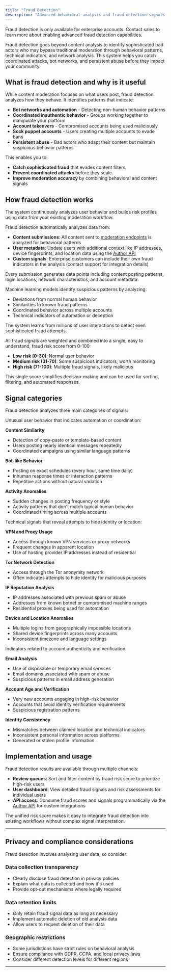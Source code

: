 ```yaml
---
title: "Fraud Detection"
description: "Advanced behavioral analysis and fraud detection signals to identify suspicious users and prevent sophisticated attacks"
---
```


<Note>
  Fraud detection is only available for enterprise accounts. Contact sales to
  learn more about enabling advanced fraud detection capabilities.
</Note>

Fraud detection goes beyond content analysis to identify sophisticated bad actors who may bypass traditional moderation through behavioral patterns, technical indicators, and network analysis. This system helps you catch coordinated attacks, bot networks, and persistent abuse before they impact your community.

## What is fraud detection and why is it useful

While content moderation focuses on what users post, fraud detection analyzes how they behave. It identifies patterns that indicate:

- **Bot networks and automation** - Detecting non-human behavior patterns
- **Coordinated inauthentic behavior** - Groups working together to manipulate your platform
- **Account takeovers** - Compromised accounts being used maliciously
- **Sock puppet accounts** - Users creating multiple accounts to evade bans
- **Persistent abuse** - Bad actors who adapt their content but maintain suspicious behavior patterns

This enables you to:

- **Catch sophisticated fraud** that evades content filters
- **Prevent coordinated attacks** before they scale
- **Improve moderation accuracy** by combining behavioral and content signals

## How fraud detection works

The system continuously analyzes user behavior and builds risk profiles using data from your existing moderation workflow:

<Steps titleSize="h3">
<Step title="Signal Collection" >
Fraud detection automatically analyzes data from:

- **Content submissions**: All content sent to [moderation endpoints](/api-reference/moderate/analyze-text) is analyzed for behavioral patterns
- **User metadata**: Update users with additional context like IP addresses, device fingerprints, and location data using the [Author API](/api-reference/author/update-an-author)
- **Custom signals**: Enterprise customers can include their own fraud indicators in the analysis (contact support for integration details)

Every submission generates data points including content posting patterns, login locations, network characteristics, and account metadata.

</Step>

<Step title="Pattern Recognition">  
Machine learning models identify suspicious patterns by analyzing:

- Deviations from normal human behavior
- Similarities to known fraud patterns
- Coordinated behavior across multiple accounts
- Technical indicators of automation or deception

The system learns from millions of user interactions to detect even sophisticated fraud attempts.

</Step>

<Step title="Risk Scoring">
All fraud signals are weighted and combined into a single, easy to understand, fraud risk score from 0-100:

- **Low risk (0-30)**: Normal user behavior
- **Medium risk (31-70)**: Some suspicious indicators, worth monitoring
- **High risk (71-100)**: Multiple fraud signals, likely malicious

This single score simplifies decision-making and can be used for sorting, filtering, and automated responses.

</Step>
</Steps>

## Signal categories

Fraud detection analyzes three main categories of signals:

<AccordionGroup>
<Accordion title="Behavioral Patterns" icon="wave-pulse">
Unusual user behavior that indicates automation or coordination:

**Content Similarity**

- Detection of copy-paste or template-based content
- Users posting nearly identical messages repeatedly
- Coordinated campaigns using similar language patterns

**Bot-like Behavior**

- Posting on exact schedules (every hour, same time daily)
- Inhuman response times or interaction patterns
- Repetitive actions without natural variation

**Activity Anomalies**

- Sudden changes in posting frequency or style
- Activity patterns that don't match typical human behavior
- Coordinated timing across multiple accounts

</Accordion>

<Accordion title="Network & Privacy Indicators" icon="globe">
Technical signals that reveal attempts to hide identity or location:

**VPN and Proxy Usage**

- Access through known VPN services or proxy networks
- Frequent changes in apparent location
- Use of hosting provider IP addresses instead of residential

**Tor Network Detection**

- Access through the Tor anonymity network
- Often indicates attempts to hide identity for malicious purposes

**IP Reputation Analysis**

- IP addresses associated with previous spam or abuse
- Addresses from known botnet or compromised machine ranges
- Residential proxies being used for automation

**Device and Location Anomalies**

- Multiple logins from geographically impossible locations
- Shared device fingerprints across many accounts
- Inconsistent timezone and language settings

</Accordion>

<Accordion title="Account Security Signals" icon="shield">
Indicators related to account authenticity and verification:

**Email Analysis**

- Use of disposable or temporary email services
- Email domains associated with spam or abuse
- Suspicious patterns in email address generation

**Account Age and Verification**

- Very new accounts engaging in high-risk behavior
- Accounts that avoid identity verification requirements
- Suspicious registration patterns

**Identity Consistency**

- Mismatches between claimed location and technical indicators
- Inconsistent personal information across platforms
- Generated or stolen profile information

</Accordion>
</AccordionGroup>

## Implementation and usage

Fraud detection results are available through multiple channels:

- **Review queues**: Sort and filter content by fraud risk score to prioritize high-risk users
- **User dashboard**: View detailed fraud signals and risk assessments for individual users
- **API access**: Consume fraud scores and signals programmatically via the [Author API](/api-reference/author/get-an-author) for custom integrations

The unified risk score makes it easy to integrate fraud detection into existing workflows without complex signal interpretation.

---

## Privacy and compliance considerations

Fraud detection involves analyzing user data, so consider:

### Data collection transparency

- Clearly disclose fraud detection in privacy policies
- Explain what data is collected and how it's used
- Provide opt-out mechanisms where legally required

### Data retention limits

- Only retain fraud signal data as long as necessary
- Implement automatic deletion of old analysis data
- Allow users to request deletion of their data

### Geographic restrictions

- Some jurisdictions have strict rules on behavioral analysis
- Ensure compliance with GDPR, CCPA, and local privacy laws
- Consider different detection levels for different regions

---

